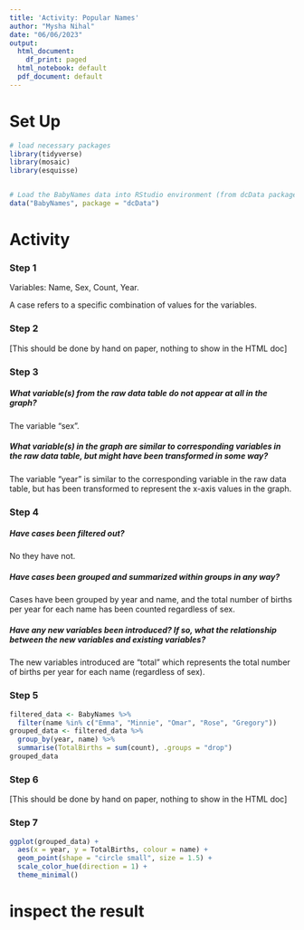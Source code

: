 ```yaml
---
title: 'Activity: Popular Names'
author: "Mysha Nihal"
date: "06/06/2023"
output:
  html_document:
    df_print: paged
  html_notebook: default
  pdf_document: default
---
```


# Set Up

```r
# load necessary packages
library(tidyverse)
library(mosaic)
library(esquisse)


# Load the BabyNames data into RStudio environment (from dcData package)
data("BabyNames", package = "dcData")
```

# Activity

### Step 1

Variables: Name, Sex, Count, Year.

A case refers to a specific combination of values for the variables.

### Step 2

[This should be done by hand on paper, nothing to show in the HTML doc]

### Step 3

##### What variable(s) from the raw data table do not appear at all in the graph?

The variable "sex".

##### What variable(s) in the graph are similar to corresponding variables in the raw data table, but might have been transformed in some way?

The variable "year" is similar to the corresponding variable in the raw data table, but has been transformed to represent the x-axis values in the graph.

### Step 4

##### Have cases been filtered out?

No they have not.

##### Have cases been grouped and summarized within groups in any way?

Cases have been grouped by year and name, and the total number of births per year for each name has been counted regardless of sex.

##### Have any new variables been introduced? If so, what the relationship between the new variables and existing variables?

The new variables introduced are "total" which represents the total number of births per year for each name (regardless of sex).

### Step 5

```r

filtered_data <- BabyNames %>%
  filter(name %in% c("Emma", "Minnie", "Omar", "Rose", "Gregory"))
grouped_data <- filtered_data %>%
  group_by(year, name) %>%
  summarise(TotalBirths = sum(count), .groups = "drop")
grouped_data

```

### Step 6

[This should be done by hand on paper, nothing to show in the HTML doc]

### Step 7

```r

ggplot(grouped_data) +
  aes(x = year, y = TotalBirths, colour = name) +
  geom_point(shape = "circle small", size = 1.5) +
  scale_color_hue(direction = 1) +
  theme_minimal()

```

# inspect the result
